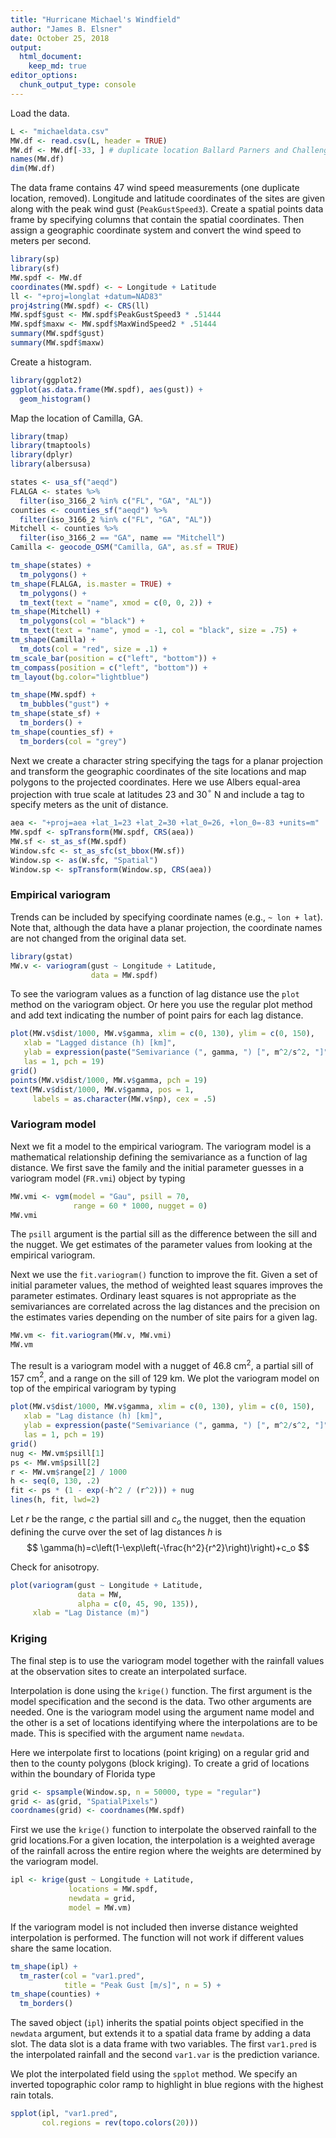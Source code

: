 ```yaml
---
title: "Hurricane Michael's Windfield"
author: "James B. Elsner"
date: October 25, 2018
output: 
  html_document:
    keep_md: true
editor_options: 
  chunk_output_type: console
---
```


Load the data.
```r
L <- "michaeldata.csv"
MW.df <- read.csv(L, header = TRUE)
MW.df <- MW.df[-33, ] # duplicate location Ballard Parners and Challenger Learning Center remove one
names(MW.df)
dim(MW.df)
```

The data frame contains 47 wind speed measurements (one duplicate location, removed). Longitude and latitude coordinates of the sites are given along with the peak wind gust (`PeakGustSpeed3`). Create a spatial points data frame by specifying columns that contain the spatial coordinates. Then assign a geographic coordinate system and convert the wind speed to meters per second.

```r
library(sp)
library(sf)
MW.spdf <- MW.df
coordinates(MW.spdf) <- ~ Longitude + Latitude
ll <- "+proj=longlat +datum=NAD83"
proj4string(MW.spdf) <- CRS(ll)
MW.spdf$gust <- MW.spdf$PeakGustSpeed3 * .51444
MW.spdf$maxw <- MW.spdf$MaxWindSpeed2 * .51444
summary(MW.spdf$gust)
summary(MW.spdf$maxw)
```

Create a histogram.
```r
library(ggplot2)
ggplot(as.data.frame(MW.spdf), aes(gust)) +
  geom_histogram()
```

Map the location of Camilla, GA.
```r
library(tmap)
library(tmaptools)
library(dplyr)
library(albersusa)

states <- usa_sf("aeqd")
FLALGA <- states %>%
  filter(iso_3166_2 %in% c("FL", "GA", "AL"))
counties <- counties_sf("aeqd") %>%
  filter(iso_3166_2 %in% c("FL", "GA", "AL"))
Mitchell <- counties %>%
  filter(iso_3166_2 == "GA", name == "Mitchell")
Camilla <- geocode_OSM("Camilla, GA", as.sf = TRUE)

tm_shape(states) +
  tm_polygons() +
tm_shape(FLALGA, is.master = TRUE) +
  tm_polygons() +
  tm_text(text = "name", xmod = c(0, 0, 2)) +
tm_shape(Mitchell) +
  tm_polygons(col = "black") +
  tm_text(text = "name", ymod = -1, col = "black", size = .75) +
tm_shape(Camilla) +
  tm_dots(col = "red", size = .1) +
tm_scale_bar(position = c("left", "bottom")) +
tm_compass(position = c("left", "bottom")) +
tm_layout(bg.color="lightblue")
```

```r

tm_shape(MW.spdf) +
  tm_bubbles("gust") +
tm_shape(state_sf) +
  tm_borders() +
tm_shape(counties_sf) +
  tm_borders(col = "grey")
```

Next we create a character string specifying the tags for a planar projection and transform the geographic coordinates of the site locations and map polygons to the projected coordinates. Here we use Albers equal-area projection with true scale at latitudes 23 and 30$^\circ$ N and include a tag to specify meters as the unit of distance.
```r
aea <- "+proj=aea +lat_1=23 +lat_2=30 +lat_0=26, +lon_0=-83 +units=m"
MW.spdf <- spTransform(MW.spdf, CRS(aea))
MW.sf <- st_as_sf(MW.spdf)
Window.sfc <- st_as_sfc(st_bbox(MW.sf))
Window.sp <- as(W.sfc, "Spatial")
Window.sp <- spTransform(Window.sp, CRS(aea))
```

### Empirical variogram

Trends can be included by specifying coordinate names (e.g., `~ lon + lat`).  Note that, although the data have a planar projection, the coordinate names are not changed from the original data set.
```r
library(gstat)
MW.v <- variogram(gust ~ Longitude + Latitude, 
                  data = MW.spdf)
```

To see the variogram values as a function of lag distance use the `plot` method on the variogram object. Or here you use the regular plot method and add text indicating the number of point pairs for each lag distance.
```r
plot(MW.v$dist/1000, MW.v$gamma, xlim = c(0, 130), ylim = c(0, 150),
   xlab = "Lagged distance (h) [km]",
   ylab = expression(paste("Semivariance (", gamma, ") [", m^2/s^2, "]")),
   las = 1, pch = 19)
grid()
points(MW.v$dist/1000, MW.v$gamma, pch = 19)
text(MW.v$dist/1000, MW.v$gamma, pos = 1, 
     labels = as.character(MW.v$np), cex = .5)
```

### Variogram model

Next we fit a model to the empirical variogram. The variogram model is a mathematical relationship defining the semivariance as a function of lag distance. We first save the family and the initial parameter guesses in a variogram model (`FR.vmi`) object by typing
```r
MW.vmi <- vgm(model = "Gau", psill = 70, 
              range = 60 * 1000, nugget = 0)
MW.vmi
```

The `psill` argument is the partial sill as the difference between the sill and the nugget. We get estimates of the parameter values from looking at the empirical variogram. 

Next we use the `fit.variogram()` function to improve the fit.  Given a set of initial parameter values, the method of weighted least squares improves the parameter estimates. Ordinary least squares is not appropriate as the semivariances are correlated across the lag distances and the precision on the estimates varies depending on the number of site pairs for a given lag.
```r
MW.vm <- fit.variogram(MW.v, MW.vmi)
MW.vm
```

The result is a variogram model with a nugget of 46.8 cm$^2$, a partial sill of 157 cm$^2$, and a range on the sill of 129 km. We plot the variogram model on top of the empirical variogram by typing
```r
plot(MW.v$dist/1000, MW.v$gamma, xlim = c(0, 130), ylim = c(0, 150),
   xlab = "Lag distance (h) [km]",
   ylab = expression(paste("Semivariance (", gamma, ") [", m^2/s^2, "]")),
   las = 1, pch = 19)
grid()
nug <- MW.vm$psill[1]
ps <- MW.vm$psill[2]
r <- MW.vm$range[2] / 1000
h <- seq(0, 130, .2)
fit <- ps * (1 - exp(-h^2 / (r^2))) + nug
lines(h, fit, lwd=2)
```

Let $r$ be the range, $c$ the partial sill and $c_o$ the nugget, then the equation defining the curve over the set of lag distances $h$ is
$$
\gamma(h)=c\left(1-\exp\left(-\frac{h^2}{r^2}\right)\right)+c_o
$$

Check for anisotropy.
```r
plot(variogram(gust ~ Longitude + Latitude, 
               data = MW, 
               alpha = c(0, 45, 90, 135)), 
     xlab = "Lag Distance (m)")
```

### Kriging

The final step is to use the variogram model together with the rainfall values at the observation sites to create an interpolated surface.

Interpolation is done using the `krige()` function. The first argument is the model specification and the second is the data.  Two other arguments are needed. One is the variogram model using the argument name model and the other is a set of locations identifying where the interpolations are to be made.  This is specified with the argument name `newdata`.

Here we interpolate first to locations (point kriging) on a regular grid and then to the county polygons (block kriging). To create a grid of locations within the boundary of Florida type
```r
grid <- spsample(Window.sp, n = 50000, type = "regular")
grid <- as(grid, "SpatialPixels")
coordnames(grid) <- coordnames(MW.spdf)
```


First we use the `krige()` function to interpolate  the observed rainfall to the grid locations.For a given location, the interpolation is a weighted average of the rainfall across the entire region where the weights are determined by the variogram model.
```r
ipl <- krige(gust ~ Longitude + Latitude, 
             locations = MW.spdf, 
             newdata = grid, 
             model = MW.vm)
```

If the variogram model is not included then inverse distance weighted interpolation is performed. The function will not work if different values share the same location. 

```r
tm_shape(ipl) +
  tm_raster(col = "var1.pred",
            title = "Peak Gust [m/s]", n = 5) +
tm_shape(counties) +
  tm_borders()
```


The saved object (`ipl`) inherits the spatial points object specified in the `newdata` argument, but extends it to a spatial data frame by adding a data slot. The data slot is a data frame with two variables.  The first `var1.pred` is the interpolated rainfall and the second `var1.var` is the prediction variance.

We plot the interpolated field using the `spplot` method. We specify an inverted topographic color ramp to highlight in blue regions with the highest rain totals.
```r
spplot(ipl, "var1.pred", 
       col.regions = rev(topo.colors(20)))
```

